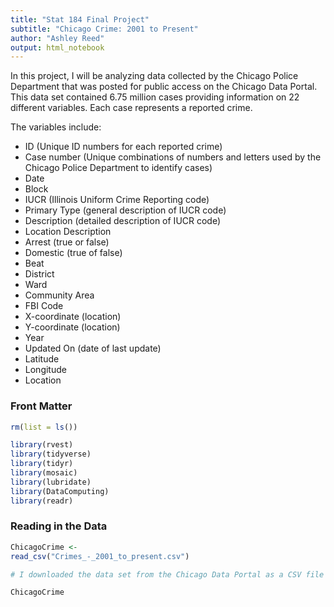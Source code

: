 ```yaml
---
title: "Stat 184 Final Project"
subtitle: "Chicago Crime: 2001 to Present"
author: "Ashley Reed"
output: html_notebook
---
```


In this project, I will be analyzing data collected by the Chicago Police Department that was posted for public access on the Chicago Data Portal. This data set contained 6.75 million cases providing information on 22 different variables. Each case represents a reported crime. 

The variables include:

* ID (Unique ID numbers for each reported crime)
* Case number (Unique combinations of numbers and letters used by the Chicago Police Department to identify cases)
* Date
* Block
* IUCR (Illinois Uniform Crime Reporting code)
* Primary Type (general description of IUCR code)
* Description (detailed description of IUCR code)
* Location Description
* Arrest (true or false)
* Domestic (true of false)
* Beat
* District
* Ward
* Community Area
* FBI Code
* X-coordinate (location)
* Y-coordinate (location)
* Year
* Updated On (date of last update)
* Latitude
* Longitude 
* Location


### Front Matter

```r

rm(list = ls())

library(rvest)
library(tidyverse)
library(tidyr)
library(mosaic)
library(lubridate)
library(DataComputing)
library(readr)

```

### Reading in the Data

```r

ChicagoCrime <-
read_csv("Crimes_-_2001_to_present.csv")

# I downloaded the data set from the Chicago Data Portal as a CSV file and used read_csv() from the readr package to create a data set named ChicagoCrime that I can work with in R

ChicagoCrime

```





